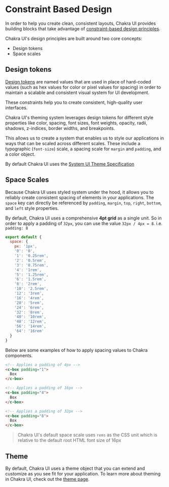 # Constraint Based Design

In order to help you create clean, consistent layouts, Chakra UI provides building blocks that take
advantage of [constraint-based design principles](https://react-ui.dev/core-concepts/constraints-based-design).

Chakra UI's design principles are built around two core concepts:

- Design tokens
- Space scales

## Design tokens

[Design tokens](https://www.lightningdesignsystem.com/design-tokens) are named values that are
used in place of hard-coded values (such as hex values for color or pixel values for spacing)
in order to maintain a scalable and consistent visual system for UI development.

These constraints help you to create consistent, high-quality user interfaces.

Chakra UI's theming system leverages design tokens for different style properties
like color, spacing, font sizes, font weights, opacity, radii, shadows, z-indices, border widths, and breakpoints.

This allows us to create a system that enables us to style our applications in ways that can be scaled
across different scales. These include a typographic (`font-size`)
scale, a spacing scale for `margin` and `padding`, and a color object.

By default Chakra UI uses the [System UI Theme Specification](https://system-ui.com/theme/)

## Space Scales

Because Chakra UI uses styled system under the hood, it allows you to reliably create consistent
spacing of elements in your applications. The `space` key can directly be referenced by
`padding`, `margin`, `top`, `right`, `bottom`, and `left` style properties.

By default, Chakra UI uses a comprehensive **4pt grid** as a single unit. So in order to apply a
padding of `32px`, you can use the value `32px / 4px = 8`. i.e. `padding: 8`

```jsx
export default {
  space: {
    px: '1px',
    '0': '0',
    '1': '0.25rem',
    '2': '0.5rem',
    '3': '0.75rem',
    '4': '1rem',
    '5': '1.25rem',
    '6': '1.5rem',
    '8': '2rem',
    '10': '2.5rem',
    '12': '3rem',
    '16': '4rem',
    '20': '5rem',
    '24': '6rem',
    '32': '8rem',
    '40': '10rem',
    '48': '12rem',
    '56': '14rem',
    '64': '16rem'
  }
}
```

Below are some examples of how to apply spacing values to Chakra components.

```html
<!-- Applies a padding of 4px -->
<c-box padding="1">
  Box
</c-box>

<!-- Applies a padding of 16px -->
<c-box padding="4">
  Box
</c-box>

<!-- Applies a padding of 32px -->
<c-box padding="8">
  Box
</c-box>
```

> Chakra UI's default space scale uses `rems` as the CSS unit which is relative to the default root HTML font size of 16px

## Theme

By default, Chakra UI uses a theme object that you can extend and customize as you see fit for your application.
To learn more about theming in Chakra UI, check out the [theme page](/theme).
